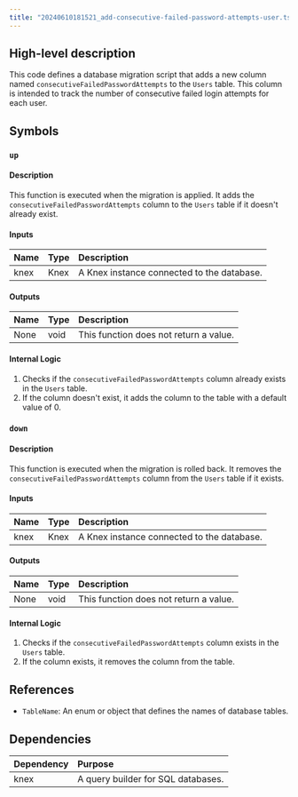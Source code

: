 ```yaml
---
title: "20240610181521_add-consecutive-failed-password-attempts-user.ts"
---
```


## High-level description
This code defines a database migration script that adds a new column named `consecutiveFailedPasswordAttempts` to the `Users` table. This column is intended to track the number of consecutive failed login attempts for each user.

## Symbols

### `up`
#### Description
This function is executed when the migration is applied. It adds the `consecutiveFailedPasswordAttempts` column to the `Users` table if it doesn't already exist.

#### Inputs
| Name | Type | Description |
|:-----|:-----|:------------|
| knex | Knex | A Knex instance connected to the database. |

#### Outputs
| Name | Type | Description |
|:-----|:-----|:------------|
| None | void | This function does not return a value. |

#### Internal Logic
1. Checks if the `consecutiveFailedPasswordAttempts` column already exists in the `Users` table.
2. If the column doesn't exist, it adds the column to the table with a default value of 0.

### `down`
#### Description
This function is executed when the migration is rolled back. It removes the `consecutiveFailedPasswordAttempts` column from the `Users` table if it exists.

#### Inputs
| Name | Type | Description |
|:-----|:-----|:------------|
| knex | Knex | A Knex instance connected to the database. |

#### Outputs
| Name | Type | Description |
|:-----|:-----|:------------|
| None | void | This function does not return a value. |

#### Internal Logic
1. Checks if the `consecutiveFailedPasswordAttempts` column exists in the `Users` table.
2. If the column exists, it removes the column from the table.

## References
- `TableName`: An enum or object that defines the names of database tables.

## Dependencies
| Dependency | Purpose |
|:-----------|:--------|
| knex       | A query builder for SQL databases. |

